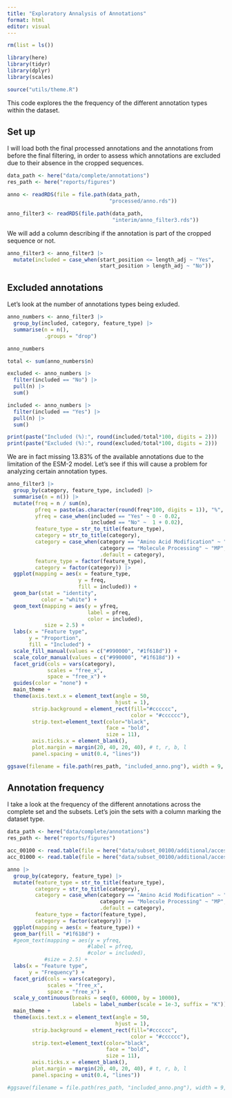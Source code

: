 ```yaml
---
title: "Exploratory Annalysis of Annotations"
format: html
editor: visual
---
```


```r
rm(list = ls())

library(here)
library(tidyr)
library(dplyr)
library(scales)

source("utils/theme.R")
```

This code explores the the frequency of the different annotation types within the dataset.

## Set up

I will load both the final processed annotations and the annotations from before the final filtering, in order to assess which annotations are excluded due to their absence in the cropped sequences.

```r
data_path <- here("data/complete/annotations")
res_path <- here("reports/figures")

anno <- readRDS(file = file.path(data_path, 
                                 "processed/anno.rds"))

anno_filter3 <- readRDS(file.path(data_path, 
                                  "interim/anno_filter3.rds"))
```

We will add a column describing if the annotation is part of the cropped sequence or not.

```r
anno_filter3 <- anno_filter3 |>
  mutate(included = case_when(start_position <= length_adj ~ "Yes",
                              start_position > length_adj ~ "No"))
```

## Excluded annotations

Let's look at the number of annotations types being exluded.

```r
anno_numbers <- anno_filter3 |>
  group_by(included, category, feature_type) |>
  summarise(n = n(),
            .groups = "drop")

anno_numbers
```

```r
total <- sum(anno_numbers$n)

excluded <- anno_numbers |>
  filter(included == "No") |>
  pull(n) |>
  sum()

included <- anno_numbers |>
  filter(included == "Yes") |>
  pull(n) |>
  sum()

print(paste("Included (%):", round(included/total*100, digits = 2)))
print(paste("Excluded (%):", round(excluded/total*100, digits = 2)))
```

We are in fact missing 13.83% of the available annotations due to the limitation of the ESM-2 model. Let's see if this will cause a problem for analyzing certain annotation types.

```r
anno_filter3 |>
  group_by(category, feature_type, included) |>
  summarise(n = n()) |>
  mutate(freq = n / sum(n),
         pfreq = paste(as.character(round(freq*100, digits = 1)), "%", sep = ""),
         yfreq = case_when(included == "Yes" ~ 0 - 0.02,
                           included == "No" ~  1 + 0.02),
         feature_type = str_to_title(feature_type),
         category = str_to_title(category),
         category = case_when(category == "Amino Acid Modification" ~ "AAM",
                              category == "Molecule Processing" ~ "MP",
                              .default = category),
         feature_type = factor(feature_type),
         category = factor(category)) |>
  ggplot(mapping = aes(x = feature_type,
                       y = freq,
                       fill = included)) +
  geom_bar(stat = "identity",
           color = "white") +
  geom_text(mapping = aes(y = yfreq,
                          label = pfreq,
                          color = included),
            size = 2.5) + 
  labs(x = "Feature type",
       y = "Proportion",
       fill = "Included") + 
  scale_fill_manual(values = c("#990000", "#1f618d")) +
  scale_color_manual(values = c("#990000", "#1f618d")) +
  facet_grid(cols = vars(category),
             scales = "free_x",
             space = "free_x") +
  guides(color = "none") +
  main_theme + 
  theme(axis.text.x = element_text(angle = 50, 
                                   hjust = 1),
        strip.background = element_rect(fill="#cccccc", 
                                        color = "#cccccc"),
        strip.text=element_text(color="black", 
                                face = "bold",
                                size = 11),
        axis.ticks.x = element_blank(),
        plot.margin = margin(20, 40, 20, 40), # t, r, b, l 
        panel.spacing = unit(0.4, "lines"))

ggsave(filename = file.path(res_path, "included_anno.png"), width = 9, height = 5, dpi = 300)
```

## Annotation frequency

I take a look at the frequency of the different annotations across the complete set and the subsets. Let's join the sets with a column marking the dataset type.

```r
data_path <- here("data/complete/annotations")
res_path <- here("reports/figures")

acc_00100 <- read.table(file = here("data/subset_00100/additional/accessions.txt"))
acc_01000 <- read.table(file = here("data/subset_00100/additional/accessions.txt"))
```

```r
anno |>
  group_by(category, feature_type) |>
  mutate(feature_type = str_to_title(feature_type),
         category = str_to_title(category),
         category = case_when(category == "Amino Acid Modification" ~ "AAM",
                              category == "Molecule Processing" ~ "MP",
                              .default = category),
         feature_type = factor(feature_type),
         category = factor(category)) |>
  ggplot(mapping = aes(x = feature_type)) +
  geom_bar(fill = "#1f618d") +
  #geom_text(mapping = aes(y = yfreq,
                          #label = pfreq,
                          #color = included),
            #size = 2.5) + 
  labs(x = "Feature type",
       y = "Frequency") + 
  facet_grid(cols = vars(category),
             scales = "free_x",
             space = "free_x") +
  scale_y_continuous(breaks = seq(0, 60000, by = 10000),
                     labels = label_number(scale = 1e-3, suffix = "K")) + 
  main_theme + 
  theme(axis.text.x = element_text(angle = 50, 
                                   hjust = 1),
        strip.background = element_rect(fill="#cccccc", 
                                        color = "#cccccc"),
        strip.text=element_text(color="black", 
                                face = "bold",
                                size = 11),
        axis.ticks.x = element_blank(),
        plot.margin = margin(20, 40, 20, 40), # t, r, b, l 
        panel.spacing = unit(0.4, "lines"))

#ggsave(filename = file.path(res_path, "included_anno.png"), width = 9, height = 5, dpi = 300)
```
